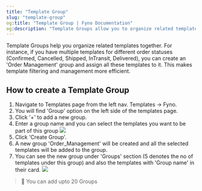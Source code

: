 ```yaml
---
title: "Template Group"
slug: "template-group"
og:title: "Template Group | Fyno Documentation"
og:description: "Template Groups allow you to organize related templates together for easier management and filtering, such as grouping various order status templates under 'Order Management'."
---
```


Template Groups help you organize related templates together. For instance, if you have multiple templates for different order statuses (Confirmed, Cancelled, Shipped, InTransit, Delivered), you can create an 'Order Management' group and assign all these templates to it. This makes template filtering and management more efficient.

## How to create a Template Group

1. Navigate to Templates page from the left nav. Templates -> Fyno.
2. You will find 'Group' option on the left side of the templates page.
3. Click '+' to add a new group.
4. Enter a group name and you can select the templates you want to be part of this group
   ![](/images/template_group.png)
5. Click 'Create Group'.
6. A new group 'Order_Management' will be created and all the selected templates will be added to the group.
7. You can see the new group under 'Groups' section (5 denotes the no of templates under this group) and also the templates with 'Group name' in their card.
   ![](/images/template_group_1.png)

> 📘 You can add upto 20 Groups
